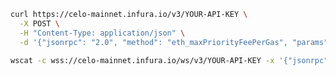 
<Tabs>
  <TabItem value="cURL">

```bash
curl https://celo-mainnet.infura.io/v3/YOUR-API-KEY \
  -X POST \
  -H "Content-Type: application/json" \
  -d '{"jsonrpc": "2.0", "method": "eth_maxPriorityFeePerGas", "params": [], "id": 1}'
```

  </TabItem>
    <TabItem value="WSS">

```bash
wscat -c wss://celo-mainnet.infura.io/ws/v3/YOUR-API-KEY -x '{"jsonrpc": "2.0", "method": "eth_maxPriorityFeePerGas", "params": [], "id": 1}'
```

  </TabItem>
</Tabs>
